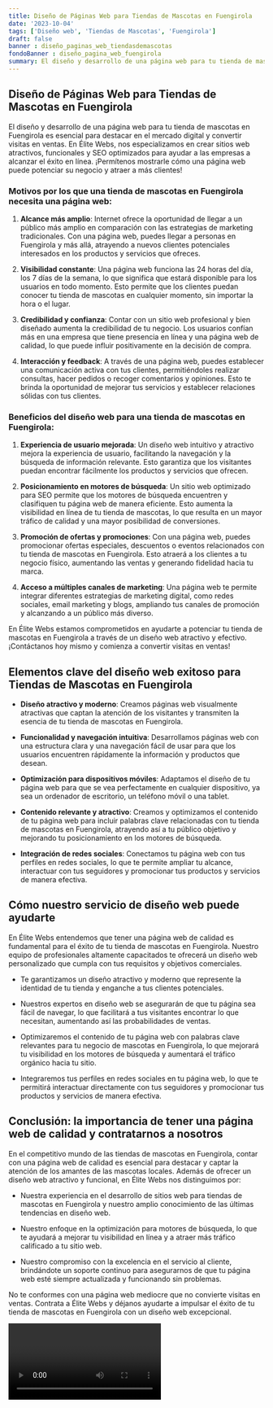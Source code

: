 ```yaml
---
title: Diseño de Páginas Web para Tiendas de Mascotas en Fuengirola
date: '2023-10-04'
tags: ['Diseño web', 'Tiendas de Mascotas', 'Fuengirola']
draft: false
banner : diseño_paginas_web_tiendasdemascotas
fondoBanner : diseño_pagina_web_fuengirola
summary: El diseño y desarrollo de una página web para tu tienda de mascotas en Fuengirola es esencial para destacar en el mercado digital y convertir visitas en ventas. En Élite Webs, nos especializamos en crear sitios web atractivos, funcionales y SEO optimizados para ayudar a las empresas a alcanzar el éxito en línea. ¡Permítenos mostrarle cómo una página web puede potenciar su negocio y atraer a más clientes!
---
```


## **Diseño de Páginas Web para Tiendas de Mascotas en Fuengirola**

El diseño y desarrollo de una página web para tu tienda de mascotas en Fuengirola es esencial para destacar en el mercado digital y convertir visitas en ventas. En Élite Webs, nos especializamos en crear sitios web atractivos, funcionales y SEO optimizados para ayudar a las empresas a alcanzar el éxito en línea. ¡Permítenos mostrarle cómo una página web puede potenciar su negocio y atraer a más clientes!

### **Motivos por los que una tienda de mascotas en Fuengirola necesita una página web:**

1. **Alcance más amplio**: Internet ofrece la oportunidad de llegar a un público más amplio en comparación con las estrategias de marketing tradicionales. Con una página web, puedes llegar a personas en Fuengirola y más allá, atrayendo a nuevos clientes potenciales interesados en los productos y servicios que ofreces.

2. **Visibilidad constante**: Una página web funciona las 24 horas del día, los 7 días de la semana, lo que significa que estará disponible para los usuarios en todo momento. Esto permite que los clientes puedan conocer tu tienda de mascotas en cualquier momento, sin importar la hora o el lugar.

3. **Credibilidad y confianza**: Contar con un sitio web profesional y bien diseñado aumenta la credibilidad de tu negocio. Los usuarios confían más en una empresa que tiene presencia en línea y una página web de calidad, lo que puede influir positivamente en la decisión de compra.

4. **Interacción y feedback**: A través de una página web, puedes establecer una comunicación activa con tus clientes, permitiéndoles realizar consultas, hacer pedidos o recoger comentarios y opiniones. Esto te brinda la oportunidad de mejorar tus servicios y establecer relaciones sólidas con tus clientes.

### **Beneficios del diseño web para una tienda de mascotas en Fuengirola:**

1. **Experiencia de usuario mejorada**: Un diseño web intuitivo y atractivo mejora la experiencia de usuario, facilitando la navegación y la búsqueda de información relevante. Esto garantiza que los visitantes puedan encontrar fácilmente los productos y servicios que ofrecen.

2. **Posicionamiento en motores de búsqueda**: Un sitio web optimizado para SEO permite que los motores de búsqueda encuentren y clasifiquen tu página web de manera eficiente. Esto aumenta la visibilidad en línea de tu tienda de mascotas, lo que resulta en un mayor tráfico de calidad y una mayor posibilidad de conversiones.

3. **Promoción de ofertas y promociones**: Con una página web, puedes promocionar ofertas especiales, descuentos o eventos relacionados con tu tienda de mascotas en Fuengirola. Esto atraerá a los clientes a tu negocio físico, aumentando las ventas y generando fidelidad hacia tu marca.

4. **Acceso a múltiples canales de marketing**: Una página web te permite integrar diferentes estrategias de marketing digital, como redes sociales, email marketing y blogs, ampliando tus canales de promoción y alcanzando a un público más diverso.

En Élite Webs estamos comprometidos en ayudarte a potenciar tu tienda de mascotas en Fuengirola a través de un diseño web atractivo y efectivo. ¡Contáctanos hoy mismo y comienza a convertir visitas en ventas!

<GifSeo />

<Cta />

## Elementos clave del diseño web exitoso para Tiendas de Mascotas en Fuengirola

- **Diseño atractivo y moderno**: Creamos páginas web visualmente atractivas que captan la atención de los visitantes y transmiten la esencia de tu tienda de mascotas en Fuengirola.

- **Funcionalidad y navegación intuitiva**: Desarrollamos páginas web con una estructura clara y una navegación fácil de usar para que los usuarios encuentren rápidamente la información y productos que desean.

- **Optimización para dispositivos móviles**: Adaptamos el diseño de tu página web para que se vea perfectamente en cualquier dispositivo, ya sea un ordenador de escritorio, un teléfono móvil o una tablet.

- **Contenido relevante y atractivo**: Creamos y optimizamos el contenido de tu página web para incluir palabras clave relacionadas con tu tienda de mascotas en Fuengirola, atrayendo así a tu público objetivo y mejorando tu posicionamiento en los motores de búsqueda.

- **Integración de redes sociales**: Conectamos tu página web con tus perfiles en redes sociales, lo que te permite ampliar tu alcance, interactuar con tus seguidores y promocionar tus productos y servicios de manera efectiva.

## Cómo nuestro servicio de diseño web puede ayudarte

En Élite Webs entendemos que tener una página web de calidad es fundamental para el éxito de tu tienda de mascotas en Fuengirola. Nuestro equipo de profesionales altamente capacitados te ofrecerá un diseño web personalizado que cumpla con tus requisitos y objetivos comerciales.

- Te garantizamos un diseño atractivo y moderno que represente la identidad de tu tienda y enganche a tus clientes potenciales.

- Nuestros expertos en diseño web se asegurarán de que tu página sea fácil de navegar, lo que facilitará a tus visitantes encontrar lo que necesitan, aumentando así las probabilidades de ventas.

- Optimizaremos el contenido de tu página web con palabras clave relevantes para tu negocio de mascotas en Fuengirola, lo que mejorará tu visibilidad en los motores de búsqueda y aumentará el tráfico orgánico hacia tu sitio.

- Integraremos tus perfiles en redes sociales en tu página web, lo que te permitirá interactuar directamente con tus seguidores y promocionar tus productos y servicios de manera efectiva.

## Conclusión: la importancia de tener una página web de calidad y contratarnos a nosotros

En el competitivo mundo de las tiendas de mascotas en Fuengirola, contar con una página web de calidad es esencial para destacar y captar la atención de los amantes de las mascotas locales. Además de ofrecer un diseño web atractivo y funcional, en Élite Webs nos distinguimos por:

- Nuestra experiencia en el desarrollo de sitios web para tiendas de mascotas en Fuengirola y nuestro amplio conocimiento de las últimas tendencias en diseño web.

- Nuestro enfoque en la optimización para motores de búsqueda, lo que te ayudará a mejorar tu visibilidad en línea y a atraer más tráfico calificado a tu sitio web.

- Nuestro compromiso con la excelencia en el servicio al cliente, brindándote un soporte continuo para asegurarnos de que tu página web esté siempre actualizada y funcionando sin problemas.

No te conformes con una página web mediocre que no convierte visitas en ventas. Contrata a Élite Webs y déjanos ayudarte a impulsar el éxito de tu tienda de mascotas en Fuengirola con un diseño web excepcional.

<Video />

<CtaBot job='Tiendas de Mascotas' city='Fuengirola'/>

<Gmaps query='Fuengirola+españa+maps' />